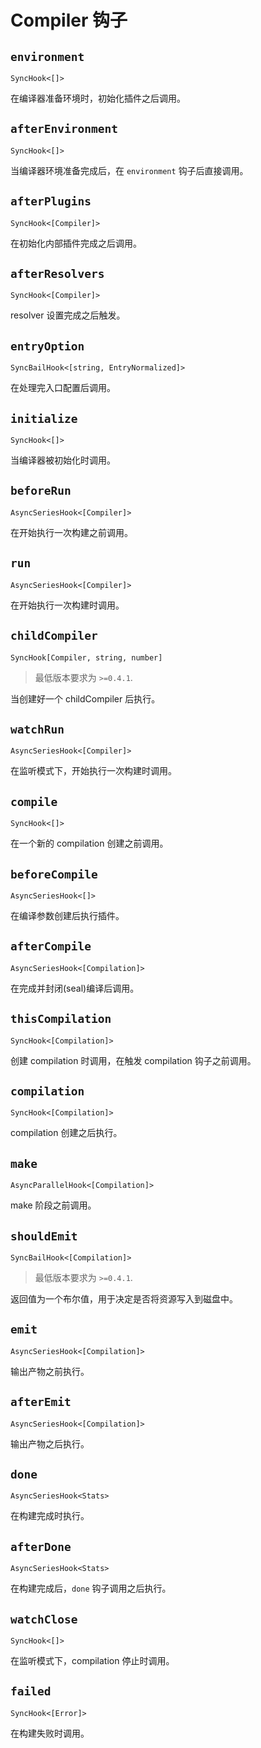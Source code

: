 
# Compiler 钩子

## `environment`

`SyncHook<[]>`

在编译器准备环境时，初始化插件之后调用。

## `afterEnvironment`

`SyncHook<[]>`

当编译器环境准备完成后，在 `environment` 钩子后直接调用。

## `afterPlugins`

`SyncHook<[Compiler]>`

<CompilerType />

在初始化内部插件完成之后调用。

## `afterResolvers`

`SyncHook<[Compiler]>`

resolver 设置完成之后触发。

## `entryOption`

`SyncBailHook<[string, EntryNormalized]>`

在处理完入口配置后调用。

## `initialize`

`SyncHook<[]>`

当编译器被初始化时调用。

## `beforeRun`

`AsyncSeriesHook<[Compiler]>`

在开始执行一次构建之前调用。

## `run`

`AsyncSeriesHook<[Compiler]>`

在开始执行一次构建时调用。

## `childCompiler`

`SyncHook[Compiler, string, number]`

> 最低版本要求为 `>=0.4.1`.

当创建好一个 childCompiler 后执行。

## `watchRun`

`AsyncSeriesHook<[Compiler]>`

在监听模式下，开始执行一次构建时调用。

## `compile`

`SyncHook<[]>`

在一个新的 compilation 创建之前调用。

## `beforeCompile`

`AsyncSeriesHook<[]>`

在编译参数创建后执行插件。

## `afterCompile`

`AsyncSeriesHook<[Compilation]>`

<CompilationType />

在完成并封闭(seal)编译后调用。

## `thisCompilation`

`SyncHook<[Compilation]>`

创建 compilation 时调用，在触发 compilation 钩子之前调用。

## `compilation`

`SyncHook<[Compilation]>`

compilation 创建之后执行。

## `make`

`AsyncParallelHook<[Compilation]>`

make 阶段之前调用。

## `shouldEmit`

`SyncBailHook<[Compilation]>`

> 最低版本要求为 `>=0.4.1`.

返回值为一个布尔值，用于决定是否将资源写入到磁盘中。

## `emit`

`AsyncSeriesHook<[Compilation]>`

输出产物之前执行。

## `afterEmit`

`AsyncSeriesHook<[Compilation]>`

输出产物之后执行。

## `done`

`AsyncSeriesHook<Stats>`

<StatsType />

在构建完成时执行。

## `afterDone`

`AsyncSeriesHook<Stats>`

在构建完成后，`done` 钩子调用之后执行。

## `watchClose`

`SyncHook<[]>`

在监听模式下，compilation 停止时调用。

## `failed`

`SyncHook<[Error]>`

在构建失败时调用。
